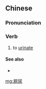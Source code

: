 ==Chinese==
{{zh-forms}}

===Pronunciation===
{{zh-pron
|m=ēniào
|m-s=o1nyiao4
|c=o1 niu6
|c-t=o1 niau5
|h=pfs=ô-ngiau;gd=o1 ngiau4
|cat=v
}}

===Verb===
{{zh-verb}}

# {{lb|zh|chiefly|Cantonese|Hakka|dialectal Mandarin}} to [[urinate]]

====See also====
* {{zh-l|小便}}

[[mg:屙尿]]